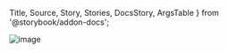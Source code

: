   Title,
  Source,
  Story,
  Stories,
  DocsStory,
  ArgsTable
} from '@storybook/addon-docs';



![image](https://paradigm.mail.ru/notionStatic/938bf97d-d8f9-48cb-ba4d-9fe4c6c027de.png)

<br />

<Title />

Компонент `<Code />` позволяет отобразить исходный код. 

<Code code="import { Code } from 'wuki';" />

<h2>{useTranslation('text').t('subTitle')}</h2>

<p>{useTranslation('text').t('test')}</p>

#### 1. Google Fonts

<Code code={`<link
  rel="stylesheet"
  href="https://fonts.googleapis.com/css2?family=Manrope:wght@200;300;400;500;600;700;800&display=swap"
/>`} />

#### 2. NPM

<Code code="npm install @fontsource/manrope" />

<p>{useTranslation('text').t('test2')}</p>

<Code code="import '@fontsource/manrope/200.css';

<p>{useTranslation('text').t('test3')} <a href="https://fontsource.org/fonts/manrope">Fontsource</a></p>

<h2>Примеры</h2>
<br/>

<h3>Default</h3>
<p>По умолчанию вам не нужно передавать какие либо параметры кроме `code` в этот компонент. Он прекрасен и удобен уже из коробки. {`<Code />`} будет автоматически подстравиваться под передаваемые данные.</p>
<p>В одну строку:</p>
<DocsStory id="components-code--single-line" />
<p>В несколько строк:</p>
<DocsStory id="components-code--multi-line" />

<h3>Inline</h3>
<p>Компонент `Code` может использоваться как вставка в текст, для этого необходимо передать компоненту параметр `inline`</p>
<DocsStory id="components-code--inline" />

## Component API (props)

<ArgsTable />